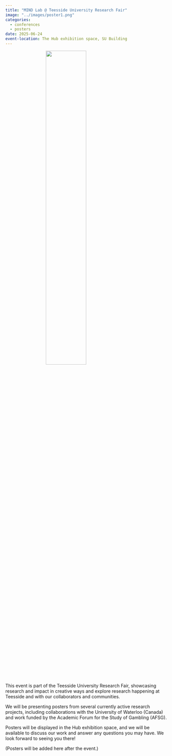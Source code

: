 ```yaml
---
title: "MIND Lab @ Teesside University Research Fair"
image: "../images/poster1.png"
categories:
  - conferences
  - posters
date: 2025-06-24
event-location: The Hub exhibition space, SU Building
---
```


![](../images/poster1.png){style="display: block; margin: 0 auto; width:50%" }

This event is part of the Teesside University Research Fair, showcasing research and impact in creative ways and explore research happening at Teesside and with our collaborators and communities.

We will be presenting posters from several currently active research projects, including collaborations with the University of Waterloo (Canada) and work funded by the Academic Forum for the Study of Gambling (AFSG).


Posters will be displayed in the Hub exhibition space, and we will be available to discuss our work and answer any questions you may have. We look forward to seeing you there!

(Posters will be added here after the event.)
